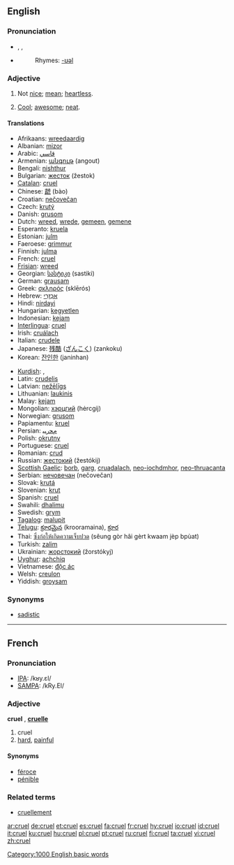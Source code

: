 ==English==

===Pronunciation===
* {{a|{{RP}}}} {{enPR|/kro͝əl/}}, {{IPA|/kɹʊəɫ/}}, {{SAMPA|/kr\u@5/}}
* {{audio|en-us-cruel.ogg|Audio (US)}}
*: Rhymes: [[Rhymes:English:-ʊəl|-ʊəl]]

===Adjective===
{{en-adj|er|est}}

# Not [[nice]]; [[mean]]; [[heartless]].
# {{slang}} [[cool|Cool]]; [[awesome]]; [[neat]].

====Translations====
{{trans-top|Cruel}}
*Afrikaans: [[wreedaardig]]
*Albanian: [[mizor]]
*Arabic: [[قاسي]]
*Armenian: [[անգութ]] (angout)
*Bengali: [[nishthur]]
*Bulgarian: [[жесток]] (žestok)
*[[Catalan]]: [[#Catalan|cruel]]
*Chinese: [[虣]] (bào)
*Croatian: [[nečovečan]]
*Czech: [[krutý]] {{m}}
*Danish: [[grusom]]
*Dutch: [[wreed]], [[wrede]], [[gemeen]], [[gemene]]
*Esperanto: [[kruela]]
*Estonian: [[julm]]
*Faeroese: [[grimmur]]
*Finnish: [[julma]]
*French: [[#French|cruel]]
*[[Frisian]]: [[wreed]]
*Georgian: [[სასტიკი]] (sastiki)
*German: [[grausam]]
*Greek: [[σκληρός]] (sklērós)
*Hebrew: [[אַכְזָרִי]]
*Hindi: [[nirdayi]]
*Hungarian: [[kegyetlen]]
*Indonesian: [[kejam]]
*[[Interlingua]]: [[#Interlingua|cruel]]
*Irish: [[cruálach]]
*Italian: [[crudele]]
*Japanese: [[残酷]] ([[ざんこく]]) (zankoku)
*Korean: [[잔인한]] (janinhan)
{{trans-mid}}
*[[Kurdish]]: {{t|ku|zalim}}, {{t|ku|bêrehm}}
*Latin: [[crudelis]]
*Latvian: [[nežēlīgs]]
*Lithuanian: [[laukinis]]
*Malay: [[kejam]]
*Mongolian: [[хэрцгий]] (hėrcgij)
*Norwegian: [[grusom]]
*Papiamentu: [[kruel]]
*Persian: [[ﻡﺤﺭﻴﺒ]]
*Polish: [[okrutny]]
*Portuguese: [[#Portuguese|cruel]]
*Romanian: [[crud]]
*Russian: [[жестокий]] (žestókij)
*[[Scottish Gaelic]]: [[borb]], [[garg]], [[cruadalach]], [[neo-iochdmhor]], [[neo-thruacanta]]
*Serbian: [[нечовечан]] (nečovečan)
*Slovak: [[krutá]]
*Slovenian: [[krut]]
*Spanish: [[#Spanish|cruel]]
*Swahili: [[dhalimu]]
*Swedish: [[grym]]
*[[Tagalog]]: [[malupit]]
*[[Telugu]]: [[క్రూరమైన]] (krooramaina), [[క్రూర]]
*Thai: [[ซึ่งก่อให้เกิดความเจ็บปวด]] (sêung gòr hâi gèrt kwaam jèp bpùat)
*Turkish: [[zalim]]
*Ukrainian: [[жорстокий]] (žorstókyj)
*[[Uyghur]]: [[achchiq]]
*Vietnamese: [[độc ác]]
*Welsh: [[creulon]]
*Yiddish: [[groysam]]
{{trans-bottom}}

===Synonyms===
* [[sadistic]]

[[Category:1000 English basic words]]

----

==French==

===Pronunciation===
*[[w:IPA|IPA]]: /kʁy.ɛl/
*[[w:SAMPA|SAMPA]]: /kRy.El/

===Adjective===
{{fr-infl-adj|sm=cruel|sf=cruelle|pm=cruels|pf=cruelles|smp=kʁy.ɛl|sfp=kʁy.ɛl|pmp=kʁy.ɛl|pfp=kʁy.ɛl}}
'''cruel''' {{m}}, '''[[cruelle]]''' {{f}}

# cruel
# [[hard]], [[painful]]

====Synonyms====
*[[féroce]]
*[[pénible]]

===Related terms===
*[[cruellement]]

[[ar:cruel]]
[[de:cruel]]
[[et:cruel]]
[[es:cruel]]
[[fa:cruel]]
[[fr:cruel]]
[[hy:cruel]]
[[io:cruel]]
[[id:cruel]]
[[it:cruel]]
[[ku:cruel]]
[[hu:cruel]]
[[pl:cruel]]
[[pt:cruel]]
[[ru:cruel]]
[[fi:cruel]]
[[ta:cruel]]
[[vi:cruel]]
[[zh:cruel]]